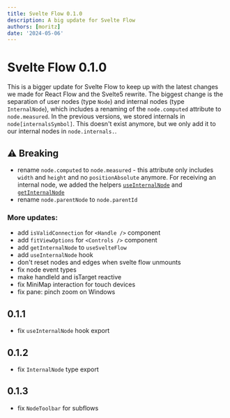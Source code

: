 ```yaml
---
title: Svelte Flow 0.1.0
description: A big update for Svelte Flow
authors: [moritz]
date: '2024-05-06'
---
```


# Svelte Flow 0.1.0

This is a bigger update for Svelte Flow to keep up with the latest changes we made for React Flow and the Svelte5 rewrite. The biggest change is the separation of user nodes (type `Node`) and internal nodes (type `InternalNode`), which includes a renaming of the `node.computed` attribute to `node.measured`. In the previous versions, we stored internals in `node[internalsSymbol]`. This doesn't exist anymore, but we only add it to our internal nodes in `node.internals.`.

## ⚠️ Breaking

- rename `node.computed` to `node.measured` - this attribute only includes `width` and `height` and no `positionAbsolute` anymore. For receiving an internal node, we added the helpers [`useInternalNode`](/api-reference/hooks/use-internal-node) and [`getInternalNode`](/api-reference/hooks/use-svelte-flow#get-internal-node)
- rename `node.parentNode` to `node.parentId`

### More updates:

- add `isValidConnection` for `<Handle />` component
- add `fitViewOptions` for `<Controls />` component
- add `getInternalNode` to `useSvelteFlow`
- add `useInternalNode` hook
- don't reset nodes and edges when svelte flow unmounts
- fix node event types
- make handleId and isTarget reactive
- fix MiniMap interaction for touch devices
- fix pane: pinch zoom on Windows

## 0.1.1

- fix `useInternalNode` hook export

## 0.1.2

- fix `InternalNode` type export

## 0.1.3

- fix `NodeToolbar` for subflows
